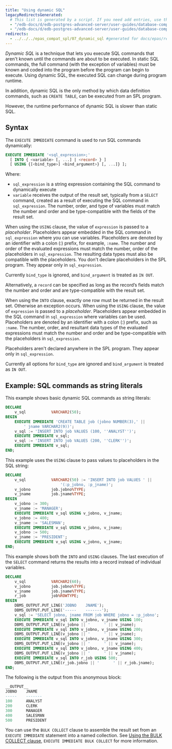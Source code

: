 ```yaml
---
title: "Using dynamic SQL"
legacyRedirectsGenerated:
  # This list is generated by a script. If you need add entries, use the `legacyRedirects` key.
  - "/edb-docs/d/edb-postgres-advanced-server/user-guides/database-compatibility-for-oracle-developers-guide/9.6/Database_Compatibility_for_Oracle_Developers_Guide_v9.6.1.073.html"
  - "/edb-docs/d/edb-postgres-advanced-server/user-guides/database-compatibility-for-oracle-developers-guide/9.5/Database_Compatibility_for_Oracle_Developers_Guide.1.167.html"
redirects:
  - ../../../epas_compat_spl/07_dynamic_sql #generated for docs/epas/reorg-role-use-case-mode
---
```


<div id="dynamic_sql" class="registered_link"></div>

*Dynamic SQL* is a technique that lets you execute SQL commands that aren't known until the commands are about to be executed. In static SQL commands, the full command (with the exception of variables) must be known and coded into the program before the program can begin to execute. Using dynamic SQL, the executed SQL can change during program runtime.

In addition, dynamic SQL is the only method by which data definition commands, such as `CREATE TABLE`, can be executed from an SPL program.

However, the runtime performance of dynamic SQL is slower than static SQL.

## Syntax 

The `EXECUTE IMMEDIATE` command is used to run SQL commands dynamically:

```sql
EXECUTE IMMEDIATE '<sql_expression>;'
  [ INTO { <variable> [, ...] | <record> } ]
  [ USING {[<bind_type>] <bind_argument>} [, ...]} ];
```

Where:

- `sql_expression` is a string expression containing the SQL command to dynamically execute
- `variable` receives the output of the result set, typically from a `SELECT` command, created as a result of executing the SQL command in `sql_expression`. The number, order, and type of variables must match the number and order and be type-compatible with the fields of the result set. 

When using the `USING` clause, the value of `expression` is passed to a *placeholder*. Placeholders appear embedded in the SQL command in `sql_expression` where you can use variables. Placeholders are denoted by an identifier with a colon (:) prefix, for example, `:name`. The number and order of the evaluated expressions must match the number, order of the placeholders in `sql_expression`. The resulting data types must also be compatible with the placeholders. You don't declare placeholders in the SPL program. They appear only in `sql_expression`.

Currently `bind_type` is ignored, and `bind_argument` is treated as `IN OUT`.

Alternatively, a `record` can be specified as long as the record’s fields match the number and order and are type-compatible with the result set. 

When using the `INTO` clause, exactly one row must be returned in the result set. Otherwise an exception occurs. When using the `USING` clause, the value of `expression` is passed to a *placeholder*. Placeholders appear embedded in the SQL command in `sql_expression` where variables can be used. Placeholders are denoted by an identifier with a colon (:) prefix, such as `:name`. The number, order, and resultant data types of the evaluated expressions must match the number and order and be type-compatible with the placeholders in `sql_expression`. 

Placeholders aren't declared anywhere in the SPL program. They appear only in `sql_expression`.

Currently all options for `bind_type` are ignored and `bind_argument` is treated as `IN OUT`.

## Example: SQL commands as string literals

This example shows basic dynamic SQL commands as string literals:

```sql
DECLARE
    v_sql           VARCHAR2(50);
BEGIN
    EXECUTE IMMEDIATE 'CREATE TABLE job (jobno NUMBER(3),' ||
        ' jname VARCHAR2(9))';
    v_sql := 'INSERT INTO job VALUES (100, ''ANALYST'')';
    EXECUTE IMMEDIATE v_sql;
    v_sql := 'INSERT INTO job VALUES (200, ''CLERK'')';
    EXECUTE IMMEDIATE v_sql;
END;
```

This example uses the `USING` clause to pass values to placeholders in the SQL string:

```sql
DECLARE
    v_sql           VARCHAR2(50) := 'INSERT INTO job VALUES ' ||
                        '(:p_jobno, :p_jname)';
    v_jobno         job.jobno%TYPE;
    v_jname         job.jname%TYPE;
BEGIN
    v_jobno := 300;
    v_jname := 'MANAGER';
    EXECUTE IMMEDIATE v_sql USING v_jobno, v_jname;
    v_jobno := 400;
    v_jname := 'SALESMAN';
    EXECUTE IMMEDIATE v_sql USING v_jobno, v_jname;
    v_jobno := 500;
    v_jname := 'PRESIDENT';
    EXECUTE IMMEDIATE v_sql USING v_jobno, v_jname;
END;
```

This example shows both the `INTO` and `USING` clauses. The last execution of the `SELECT` command returns the results into a record instead of individual variables.

```sql
DECLARE
    v_sql           VARCHAR2(60);
    v_jobno         job.jobno%TYPE;
    v_jname         job.jname%TYPE;
    r_job           job%ROWTYPE;
BEGIN
    DBMS_OUTPUT.PUT_LINE('JOBNO    JNAME');
    DBMS_OUTPUT.PUT_LINE('-----    -------');
    v_sql := 'SELECT jobno, jname FROM job WHERE jobno = :p_jobno';
    EXECUTE IMMEDIATE v_sql INTO v_jobno, v_jname USING 100;
    DBMS_OUTPUT.PUT_LINE(v_jobno || '      ' || v_jname);
    EXECUTE IMMEDIATE v_sql INTO v_jobno, v_jname USING 200;
    DBMS_OUTPUT.PUT_LINE(v_jobno || '      ' || v_jname);
    EXECUTE IMMEDIATE v_sql INTO v_jobno, v_jname USING 300;
    DBMS_OUTPUT.PUT_LINE(v_jobno || '      ' || v_jname);
    EXECUTE IMMEDIATE v_sql INTO v_jobno, v_jname USING 400;
    DBMS_OUTPUT.PUT_LINE(v_jobno || '      ' || v_jname);
    EXECUTE IMMEDIATE v_sql INTO r_job USING 500;
    DBMS_OUTPUT.PUT_LINE(r_job.jobno || '      ' || r_job.jname);
END;
```

The following is the output from this anonymous block:

```sql
__OUTPUT__
JOBNO    JNAME
-----    -------
100      ANALYST
200      CLERK
300      MANAGER
400      SALESMAN
500      PRESIDENT
```

You can use the `BULK COLLECT` clause to assemble the result set from an `EXECUTE IMMEDIATE` statement into a named collection. See [Using the BULK COLLECT clause](12_working_with_collections/04_using_the_bulk_collect_clause/#using_the_bulk_collect_clause), `EXECUTE IMMEDIATE BULK COLLECT` for more information.
